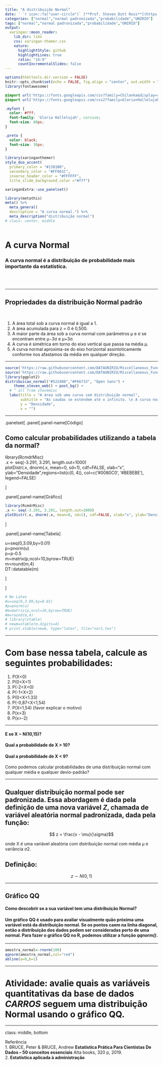 ```yaml
---
title: "A distribuição Normal"
date: ' `r icon::fa("user-circle")` [**Prof. Steven Dutt Ross**](https://steven.metodosquantitativos.com/) <br> `r icon::fa("chalkboard-teacher")` [**Atividades**](https://atividades.metodosquantitativos.com/) <br> `r icon::fa("user-graduate")` [**Aulas**](https://aulas.metodosquantitativos.com/) <br> `r icon::fa("book-reader")` [**Livro**](https://livro.metodosquantitativos.com/docs/) <br>' 
categories: ["normal","normal padronizada","probabilidade","UNIRIO"]
tags: ["normal","normal padronizada","probabilidade","UNIRIO"]
output:
  xaringan::moon_reader:
    lib_dir: libs
    css: xaringan-themer.css
    nature:
      highlightStyle: github
      highlightLines: true
      ratio: "16:9"
      countIncrementalSlides: false
---
```


```r
options(htmltools.dir.version = FALSE)
knitr::opts_chunk$set(echo = FALSE, fig.align = "center", out.width = "60%")
library(fontawesome)
```


```css
@import url('https://fonts.googleapis.com/css?family=Chilanka&display=swap');
@import url('https://fonts.googleapis.com/css2?family=Gloria+Hallelujah&display=swap');

.myfont {
  color: #fff;
  font-family: 'Gloria Hallelujah', cursive;
  font-size: 80px;
}

.preto {
  color: black;
  font-size: 30px;
}

```


```r
library(xaringanthemer)
style_duo_accent(
  primary_color = "#1381B0",
  secondary_color = "#FF961C",
  inverse_header_color = "#FFFFFF",
  title_slide_background_color ="#fff")
```

```r
xaringanExtra::use_panelset()
```

```r
library(metathis)
meta() %>%
  meta_general(
  description = "A curva normal.") %>%
  meta_description("distribuição normal")
# class: center, middle
 
```

# A curva Normal

### A curva normal é a distribuição de probabilidade mais importante da estatística. 

<br>
<br>


---

## Propriedades da distribuição Normal padrão 

<br> 

1. A área total sob a curva normal é igual a 1.   
2. A área acumulada para z = 0 é 0,500.    
3. A maior parte da área sob a curva normal com parâmetros μ e σ se encontram entre μ−3σ e μ+3σ.   
4. A curva é simétrica em torno do eixo vertical que passa na média μ.  
5. A curva normal aproxima-se do eixo horizontal assintoticamente conforme nos afastamos da média em qualquer direção.  

---


```r
source('https://raw.githubusercontent.com/DATAUNIRIO/Miscellaneous_Functions_Rstats/master/theme_steven_web.R')
source('https://raw.githubusercontent.com/DATAUNIRIO/Miscellaneous_Functions_Rstats/master/distribuicao_normal.R')
library(ggplot2)
distribuicao_normal("#522d80","#F66733", "Open Sans") + 
    theme_steven_web() + post_bg() +
  # ^ all from stevemisc
  labs(title = "A área sob uma curva com distribuição normal",
       subtitle = "As caudas se estendem até o infinito. \n A curva normal aproxima-se do eixo horizontal assintoticamente \n conforme nos afastamos da média,  \n mas 95% de todos os valores possíveis estão dentro de \n cerca de 1,96 desvios de distância da média.",
       y = "Densidade",
       x = "")

```


---

.panelset[
.panel[.panel-name[Código]

## Como calcular probabilidades utilizando a tabela da normal?


library(RcmdrMisc)  
.x <- seq(-3.291, 3.291, length.out=1000)    
plotDistr(.x, dnorm(.x, mean=0, sd=1), cdf=FALSE, xlab="x", ylab="Densidade",regions=list(c(0, 4)), col=c('#0080C0', '#BEBEBE'), legend=FALSE)  


]

.panel[.panel-name[Gráfico]

```r
library(RcmdrMisc)
.x <- seq(-3.291, 3.291, length.out=1000)  
plotDistr(.x, dnorm(.x, mean=0, sd=1), cdf=FALSE, xlab="x", ylab="Densidade",regions=list(c(0, 4)), col=c('#0080C0', '#BEBEBE'), legend=FALSE)
```

]

.panel[.panel-name[Tabela]


u=seq(0,3.09,by=0.01)  
p=pnorm(u)  
p=p-0.5  
m=matrix(p,ncol=10,byrow=TRUE)  
m=round(m,4)  
DT::datatable(m)  


]

]


```r
# No Latex
#u=seq(0,3.09,by=0.01)
#p=pnorm(u)
#m=matrix(p,ncol=10,byrow=TRUE)
#m=round(m,4)
# library(xtable)
# newm=xtable(m,digits=4)
# print.xtable(newm, type="latex", file="nor1.tex")
```


---

# Com base nessa tabela, calcule as seguintes probabilidades:

1. P(X<0)  
2. P(0<X<1)   
3. P(-2<X<0)  
4. P(-1<X<2)   
5. P(0<X<1.33)
6. P(-0,87<X<1,54)
7. P(X=1,54) (favor explicar o motivo)
8. P(x>3)
9. P(x>-2)

---

#### E se X ~ N(10,15)?  
#### Qual a probabilidade de X > 10?  
#### Qual a probabilidade de X <  9?  
  
Como podemos calcular probabilidades de uma distribuição normal com qualquer média e qualquer devio-padrão?


---

## Qualquer distribuição normal pode ser padronizada. Essa abordagem é dada pela definição de uma nova variável *Z*, chamada de variável aleatória normal padronizada, dada pela função:

$$ z = \frac{x - \mu}{\sigma}$$

onde X é uma variável aleatória com distribuição normal com média μ e variância σ2.

## Definição: 

$$ z \sim N(0,1) $$

---


## Gráfico QQ

#### Como descobrir se a sua variável tem uma distribuição Normal?

#### Um gráfico QQ é usado para avaliar visualmente quão próxima uma variável está da distribuição normal. Se os pontos caem  na linha diagonal, então a distribuição dos dados podem ser consideradas perto de uma normal. Para fazer o gráfico QQ no R, podemos utilizar a função *qqnorm()*.

---

```r
amostra_normal<-rnorm(100)
qqnorm(amostra_normal,col="red")
abline(a=0,b=1)

```

---

# Atividade: avalie quais as variáveis quantitativas da base de dados *CARROS* seguem uma distribuição Normal usando o gráfico QQ.

---
class: middle, bottom

Referência    
1. BRUCE, Peter & BRUCE, Andrew **Estatística Prática Para Cientistas De Dados – 50 conceitos essenciais** Alta books, 320 p, 2019.   
2. **Estatística aplicada à administração**
